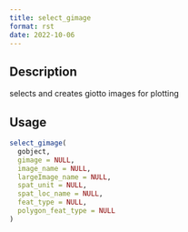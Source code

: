 ```yaml
--- 
title: select_gimage 
format: rst 
date: 2022-10-06 
--- 
```


## Description

selects and creates giotto images for plotting


## Usage

```r
select_gimage(
  gobject,
  gimage = NULL,
  image_name = NULL,
  largeImage_name = NULL,
  spat_unit = NULL,
  spat_loc_name = NULL,
  feat_type = NULL,
  polygon_feat_type = NULL
)
```


